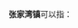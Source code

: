 '''张家湾镇'''可以指：
{{PRC admin/disambig|11/01/12/105/000|52/05/25/108/000|61/06/28/103/000}}
{{disambig|cat=四字中国镇名消歧义}}